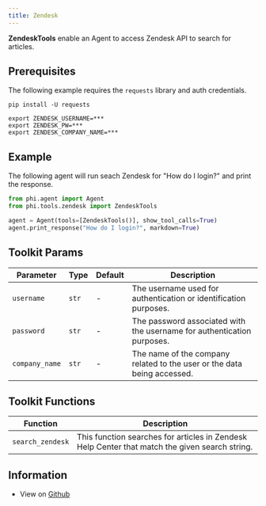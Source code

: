 ```yaml
---
title: Zendesk
---
```


**ZendeskTools** enable an Agent to access Zendesk API to search for articles.

## Prerequisites

The following example requires the `requests` library and auth credentials.

```shell
pip install -U requests
```

```shell
export ZENDESK_USERNAME=***
export ZENDESK_PW=***
export ZENDESK_COMPANY_NAME=***
```

## Example

The following agent will run seach Zendesk for "How do I login?" and print the response.

```python cookbook/tools/zendesk_tools.py
from phi.agent import Agent
from phi.tools.zendesk import ZendeskTools

agent = Agent(tools=[ZendeskTools()], show_tool_calls=True)
agent.print_response("How do I login?", markdown=True)
```

## Toolkit Params

| Parameter | Type | Default | Description |
| --- | --- | --- | --- |
| `username` | `str` | - | The username used for authentication or identification purposes. |
| `password` | `str` | - | The password associated with the username for authentication purposes. |
| `company_name` | `str` | - | The name of the company related to the user or the data being accessed. |

## Toolkit Functions

| Function | Description |
| --- | --- |
| `search_zendesk` | This function searches for articles in Zendesk Help Center that match the given search string. |

## Information

- View on [Github](https://github.com/phidatahq/phidata/blob/main/phi/tools/zendesk.py)
